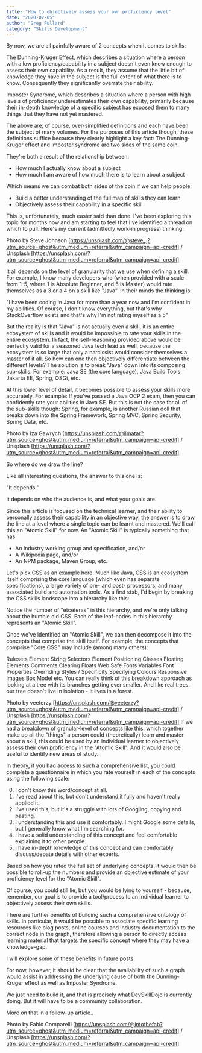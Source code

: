```yaml
---
title: "How to objectively assess your own proficiency level"
date: "2020-07-05"
author: "Greg Fullard"
category: "Skills Development"
---
```

By now, we are all painfully aware of 2 concepts when it comes to skills:

The Dunning-Kruger Effect, which describes a situation where a person with a low
proficiency/capability in a subject doesn't even know enough to assess their own
capability. As a result, they assume that the little bit of knowledge they have
in the subject is the full extent of what there is to know. Consequently they
significantly overrate their ability.

Imposter Syndrome, which describes a situation where a person with high levels
of proficiency underestimates their own capability, primarily because their
in-depth knowledge of a specific subject has exposed them to many things that
they have not yet mastered.

The above are, of course, over-simplified definitions and each have been the
subject of many volumes. For the purposes of this article though, these
definitions suffice because they clearly highlight a key fact: The
Dunning-Kruger effect and Imposter syndrome are two sides of the same coin.

They're both a result of the relationship between:

* How much I actually know about a subject
* How much I am aware of how much there is to learn about a subject

Which means we can combat both sides of the coin if we can help people:

* Build a better understanding of the full map of skills they can learn
* Objectively assess their capability in a specific skill

This is, unfortunately, much easier said than done. I've been exploring this
topic for months now and am starting to feel that I've identified a thread on
which to pull. Here's my current (admittedly work-in progress) thinking:

Photo by Steve Johnson
[https://unsplash.com/@steve_j?utm_source=ghost&utm_medium=referral&utm_campaign=api-credit] 
/ Unsplash
[https://unsplash.com/?utm_source=ghost&utm_medium=referral&utm_campaign=api-credit]

It all depends on the level of granularity that we use when defining a skill.
For example, I know many developers who (when provided with a scale from 1-5,
where 1 is Absolute Beginner, and 5 is Master) would rate themselves as a 3 or a
4 on a skill like "Java". In their minds the thinking is:

"I have been coding in Java for more than a year now and I'm confident in my
abilities. Of course, I don't know everything, but that's why StackOverflow
exists and that's why I'm not rating myself as a 5"

But the reality is that "Java" is not actually even a skill, it is an entire
ecosystem of skills and it would be impossible to rate your skills in the entire
ecosystem. In fact, the self-reasoning provided above would be perfectly valid
for a seasoned Java tech lead as well, because the ecosystem is so large that
only a narcissist would consider themselves a master of it all. So how can one
then objectively differentiate between the different levels? The solution is to
break "Java" down into its composing sub-skills. For example: Java SE (the core
language), Java Build Tools, Jakarta EE, Spring, OSGi, etc.

At this lower level of detail, it becomes possible to assess your skills more
accurately. For example: If you've passed a Java OCP 2 exam, then you can
confidently rate your abilities in Java SE. But this is not the case for all of
the sub-skills though: Spring, for example, is another Russian doll that breaks
down into the Spring Framework, Spring MVC, Spring Security, Spring Data, etc.

Photo by Iza Gawrych
[https://unsplash.com/@ilmatar?utm_source=ghost&utm_medium=referral&utm_campaign=api-credit] 
/ Unsplash
[https://unsplash.com/?utm_source=ghost&utm_medium=referral&utm_campaign=api-credit]

So where do we draw the line?

Like all interesting questions, the answer to this one is: 

"It depends."

It depends on who the audience is, and what your goals are.

Since this article is focused on the technical learner, and their ability to
personally assess their capability in an objective way, the answer is to draw
the line at a level where a single topic can be learnt and mastered. We'll call
this an "Atomic Skill" for now. An "Atomic Skill" is typically something that
has:

* An industry working group and specification, and/or
* A Wikipedia page, and/or
* An NPM package, Maven Group, etc.

Let's pick CSS as an example here. Much like Java, CSS is an ecosystem itself
comprising the core language (which even has separate specifications), a large
variety of pre- and post- processors, and many associated build and automation
tools. As a first stab, I'd begin by breaking the CSS skills landscape into a
hierarchy like this:

Notice the number of "etceteras" in this hierarchy, and we're only talking about
the humble old CSS. Each of the leaf-nodes in this hierarchy represents an
"Atomic Skill".

Once we've identified an "Atomic Skill", we can then decompose it into the
concepts that comprise the skill itself. For example, the concepts that comprise
"Core CSS" may include (among many others):

Rulesets Element Sizing Selectors Element Positioning Classes Floating Elements 
Comments Clearing Floats Web Safe Fonts Variables Font Properties Overriding
Styles / Specificity Specifying Colours Responsive Images Box Model etc. You can
really think of this breakdown approach as looking at a tree with its branches
getting ever smaller. And like real trees, our tree doesn't live in isolation -
It lives in a forest.

Photo by veeterzy
[https://unsplash.com/@veeterzy?utm_source=ghost&utm_medium=referral&utm_campaign=api-credit] 
/ Unsplash
[https://unsplash.com/?utm_source=ghost&utm_medium=referral&utm_campaign=api-credit]
If we had a breakdown of granular-level of concepts like this, which together
make up all the "things" a person could (theoretically) learn and master about a
skill, this could be used by an individual learner to objectively assess their
own proficiency in the "Atomic Skill". And it would also be useful to identify
new areas of study.

In theory, if you had access to such a comprehensive list, you could complete a
questionnaire in which you rate yourself in each of the concepts using the
following scale:

0. I don't know this word/concept at all.
1. I've read about this, but don't understand it fully and haven't really applied it.
2. I've used this, but it's a struggle with lots of Googling, copying and pasting.
3. I understanding this and use it comfortably. I might Google some details, but I generally know what I'm searching for.
4. I have a solid understanding of this concept and feel comfortable explaining it to other people.
5. I have in-depth knowledge of this concept and can comfortably discuss/debate details with other experts.

Based on how you rated the full set of underlying concepts, it would then be
possible to roll-up the numbers and provide an objective estimate of your
proficiency level for the "Atomic Skill".

Of course, you could still lie, but you would be lying to yourself - because,
remember, our goal is to provide a tool/process to an individual learner to
objectively assess their own skills.

There are further benefits of building such a comprehensive ontology of skills.
In particular, it would be possible to associate specific learning resources
like blog posts, online courses and industry documentation to the correct node
in the graph, therefore allowing a person to directly access learning material
that targets the specific concept where they may have a knowledge-gap.

I will explore some of these benefits in future posts.

For now, however, it should be clear that the availability of such a graph would
assist in addressing the underlying cause of both the Dunning-Kruger effect as
well as Imposter Syndrome.

We just need to build it, and that is precisely what DevSkillDojo is currently
doing. But it will have to be a community collaboration.

More on that in a follow-up article..

Photo by Fabio Comparelli
[https://unsplash.com/@intothefab?utm_source=ghost&utm_medium=referral&utm_campaign=api-credit] 
/ Unsplash
[https://unsplash.com/?utm_source=ghost&utm_medium=referral&utm_campaign=api-credit]
            